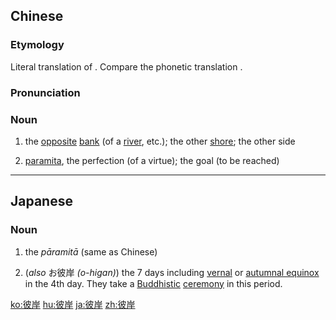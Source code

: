 ==Chinese==
{{zh-forms}}

===Etymology===
Literal translation of {{der|zh|sa|पारमिता}}. Compare the phonetic translation {{zh-l|波羅蜜多}}.

===Pronunciation===
{{zh-pron
|m=bǐ'àn
|c=bei2 ngon6
|mn=pí-gān
|mc=y
|cat=n
}}

===Noun===
{{zh-noun}}

# {{lb|zh|literary}} the [[opposite]] [[bank]] (of a [[river]], etc.); the other [[shore]]; the other side
# {{lb|zh|Buddhism}} [[paramita]], the perfection (of a virtue); the goal (to be reached)

{{zh-cat|Buddhism}}

----

==Japanese==
{{ja-kanjitab|ひ|がん|yomi=on}}

===Noun===
{{ja-noun|ひがん}}

# {{lb|ja|Buddhism|sort=ひがん}} the ''pāramitā'' (same as Chinese)
# (''also'' お彼岸 ''(o-higan)'') the 7 days including [[vernal equinox|vernal]] or [[autumnal equinox]] in the 4th day. They take a [[Buddhistic]] [[ceremony]] in this period.

[[ko:彼岸]]
[[hu:彼岸]]
[[ja:彼岸]]
[[zh:彼岸]]